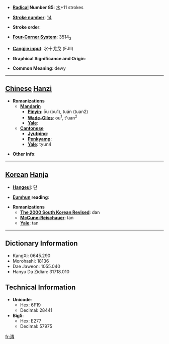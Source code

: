 * '''[[Wiktionary:Chinese radical index| Radical]] Number 85''': [[Wiktionary:Chinese radical index 水|水]]+11 strokes

* '''[[Wiktionary:Chinese total strokes index|Stroke number]]''': [[Wiktionary:Chinese total strokes index 14|14]]

* '''Stroke order''': 

* '''[[Wiktionary:Chinese four corner index|Four-Corner System]]''': 3514<sub>3</sub>

* '''[[Wiktionary:Chinese Cangjie index|Cangjie input]]''': 水十戈戈 (EJII)

* '''Graphical Significance and Origin''': 

* '''Common Meaning''': dewy

----

== [[Chinese]] [[Hanzi]] ==

* '''Romanizations'''
** '''[[Mandarin]]'''
*** '''[[Pinyin]]''': ōu (ou1), tuán (tuan2)
*** '''[[Wade-Giles]]''': ou<sup>1</sup>, t'uan<sup>2</sup>
*** '''[[Yale]]''': 
** '''[[Cantonese]]'''
*** '''[[Jyutping]]''':
*** '''[[Penkyamp]]''': 
*** '''[[Yale]]''': tyun4

* '''Other info''': 

----

== [[Korean]] [[Hanja]] ==

* '''[[Hangeul]]''': 단

* '''[[Eumhun]] reading''': 

* '''Romanizations'''
** '''[[The 2000 South Korean Revised Romanization|The 2000 South Korean Revised]]''': dan
** '''[[McCune-Reischauer]]''': tan
** '''[[Yale]]''': tan

----

== Dictionary Information ==

* KangXi: 0645.290
* Morohashi: 18136
* Dae Jaweon: 1055.040
* Hanyu Da Zidian: 31718.010

== Technical Information ==

* '''Unicode''':
** Hex: 6F19
** Decimal: 28441
* '''Big5''':
** Hex: E277
** Decimal: 57975

[[fr:漙]]